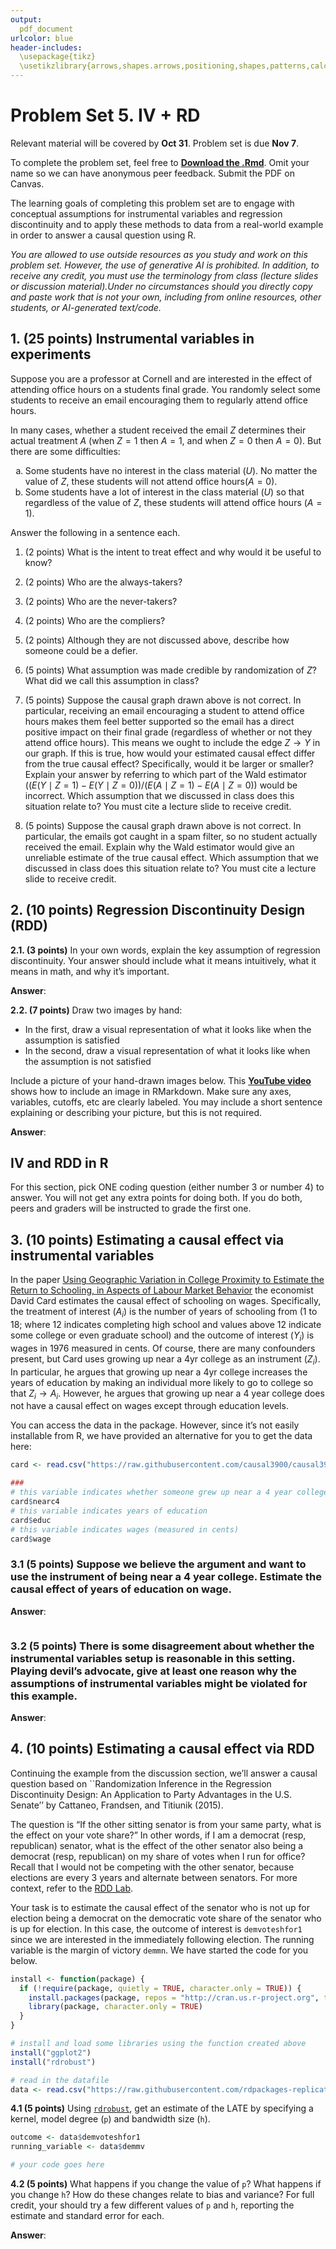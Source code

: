 ```yaml
---
output:
  pdf_document
urlcolor: blue
header-includes:
  \usepackage{tikz}
  \usetikzlibrary{arrows,shapes.arrows,positioning,shapes,patterns,calc}
---
```


# Problem Set 5. IV + RD {-}

Relevant material will be covered by **Oct 31**. Problem set is due **Nov 7**.

To complete the problem set, feel free to [**Download the .Rmd**](). Omit your name so we can have anonymous peer feedback. Submit the PDF on Canvas.

The learning goals of completing this problem set are to engage with conceptual assumptions for instrumental variables and regression discontinuity and to apply these methods to data from a real-world example in order to answer a causal question using R.

*You are allowed to use outside resources as you study and work on this problem set. However, the use of generative AI is prohibited. In addition, to receive any credit, you must use the terminology from class (lecture slides or discussion material).Under no circumstances should you directly copy and paste work that is not your own, including from online resources, other students, or AI-generated text/code.* 
     
## 1. (25 points) Instrumental variables in experiments {-}
Suppose you are a professor at Cornell and are interested in the effect of attending office hours on a students final grade. You randomly select some students to receive an email encouraging them to regularly attend office hours.   

\begin{tikzpicture}[x = .3in, y = .15in]
    \node (z) at (-6,0) {$Z$};
    \node (a) at (-2,0) {$A$};
    \node (y) at  (2,0) {$Y$};
    \node[font = \footnotesize, align = right, anchor = east] at (z.west) {Randomized to\\recieve encouragement};
    \node (u) at  (-2,-2) {$U$};
    \node[font = \footnotesize, align = center, anchor = south] at (a.north) {Attends\\office hours};
    \node[font = \footnotesize, align = left, anchor = west] at  (y.east) {Final Grade};
    \node[font = \footnotesize, align = right, anchor = east] at (u.west) {Interest in course};
    \draw[->, >=stealth, thick] (z) -- (a);
    \draw[->, >=stealth, thick] (a) --  (y);
    \draw[->, >=stealth, thick] (u) --  (a);
    \draw[->, >=stealth, thick] (u) --  (y);
  \end{tikzpicture}

In many cases, whether a student received the email $Z$ determines their actual treatment $A$ (when $Z = 1$ then $A = 1$, and when $Z = 0$ then $A = 0$). But there are some difficulties:

a) Some students have no interest in the class material ($U$). No matter the value of $Z$, these students will not attend office hours($A = 0$).
b) Some students have a lot of interest in the class material ($U$) so that regardless of the value of $Z$, these students will attend office hours ($A = 1$).

Answer the following in a sentence each.

1. (2 points) What is the intent to treat effect and why would it be useful to know?

2. (2 points) Who are the always-takers?

3. (2 points) Who are the never-takers?

4. (2 points) Who are the compliers?

5. (2 points) Although they are not discussed above, describe how someone could be a defier.

6. (5 points) What assumption was made credible by randomization of $Z$? What did we call this assumption in class?

7. (5 points) Suppose the causal graph drawn above is not correct. In particular, receiving an email encouraging a student to attend office hours makes them feel better supported so the email has a direct positive impact on their final grade (regardless of whether or not they attend office hours). This means we ought to include the edge $Z \rightarrow Y$ in our graph. If this is true, how would your estimated causal effect differ from the true causal effect? Specifically, would it be larger or smaller? Explain your answer by referring to which part of the Wald estimator ($(E(Y \mid Z = 1) - E(Y \mid Z = 0)) / (E(A \mid Z = 1) - E(A \mid Z = 0))$  would be incorrect. Which assumption that we discussed in class does this situation relate to? You must cite a lecture slide to receive credit.

8. (5 points) Suppose the causal graph drawn above is not correct. In particular, the emails got caught in a spam filter, so no student actually received the email. Explain why the Wald estimator would give an unreliable estimate of the true causal effect. Which assumption that we discussed in class does this situation relate to? You must cite a lecture slide to receive credit.

## 2. (10 points) Regression Discontinuity Design (RDD)

**2.1. (3 points)** In your own words, explain the key assumption of regression discontinuity. Your answer should include what it means intuitively, what it means in math, and why it's important. 

**Answer**:

**2.2. (7 points)** Draw two images by hand:

- In the first, draw a visual representation of what it looks like when the assumption is satisfied
- In the second, draw a visual representation of what it looks like when the assumption is not satisfied

Include a picture of your hand-drawn images below. This [**YouTube video**](https://youtu.be/zX3ug6Hu3aE?si=bnfdmv_yJ_82WNse) shows how to include an image in RMarkdown. Make sure any axes, variables, cutoffs, etc are clearly labeled. You may include a short sentence explaining or describing your picture, but this is not required. 

**Answer**:

## IV and RDD in R {-}
For this section, pick ONE coding question (either number 3 or number 4) to answer. You will not get any extra points for doing both. If you do both, peers and graders will be instructed to grade the first one. 

## 3. (10 points) Estimating a causal effect via instrumental variables{-}
In the paper [Using Geographic Variation in College Proximity to Estimate the Return to Schooling, in Aspects of Labour Market Behavior](https://davidcard.berkeley.edu/papers/geo_var_schooling.pdf#page=2.00) the economist David Card estimates the causal effect of schooling on wages. Specifically, the treatment of interest ($A_i$) is the number of years of schooling from (1 to 18; where 12 indicates completing high school and values above 12 indicate some college or even graduate school) and the outcome of interest ($Y_i$) is wages in 1976 measured in cents. Of course, there are many confounders present, but Card uses growing up near a 4yr college as an instrument ($Z_i$). In particular, he argues that growing up near a 4yr college increases the years of education by making an individual more likely to go to college so that $Z_i \rightarrow A_i$. However, he argues that growing up near a 4 year college does not have a causal effect on wages except through education levels. 

You can access the data in the \texttt{woolridge} package. However, since it's not easily installable from R, we have provided an alternative for you to get the data here:
```r
card <- read.csv("https://raw.githubusercontent.com/causal3900/causal3900.github.io/refs/heads/main/assets/data/card.csv")

###
# this variable indicates whether someone grew up near a 4 year college or not
card$nearc4 
# this variable indicates years of education
card$educ
# this variable indicates wages (measured in cents)
card$wage 
```


### 3.1 (5 points) Suppose we believe the argument and want to use the instrument of being near a 4 year college. Estimate the causal effect of years of education on wage. {-}

**Answer**:

```r


```

### 3.2 (5 points) There is some disagreement about whether the instrumental variables setup is reasonable in this setting. Playing devil's advocate, give at least one reason why the assumptions of instrumental variables might be violated for this example.  {-}

**Answer**:


## 4. (10 points) Estimating a causal effect via RDD {-}

Continuing the example from the discussion section, we'll answer a causal question based on ``Randomization Inference in the Regression Discontinuity Design: An Application to Party Advantages in the U.S. Senate'' by Cattaneo, Frandsen, and Titiunik (2015). 

The question is "If the other sitting senator is from your same party, what is the effect on your vote share?" In other words, if I am a democrat (resp, republican) senator, what is the effect of the other senator also being a democrat (resp, republican) on my share of votes when I run for office? Recall that I would not be competing with the other senator, because elections are every 3 years and alternate between senators. For more context, refer to the [RDD Lab](https://causal3900.github.io/discussion-10-rdd-lab-solutions.html).

Your task is to estimate the causal effect of the senator who is not up for election being a democrat on the democratic vote share of the senator who is up for election. In this case, the outcome of interest is `demvoteshfor1` since we are interested in the immediately following election. The running variable is the margin of victory `demmn`. We have started the code for you below.

```r
install <- function(package) {
  if (!require(package, quietly = TRUE, character.only = TRUE)) {
    install.packages(package, repos = "http://cran.us.r-project.org", type = "binary")
    library(package, character.only = TRUE)
  }
}

# install and load some libraries using the function created above
install("ggplot2")
install("rdrobust")

# read in the datafile
data <- read.csv("https://raw.githubusercontent.com/rdpackages-replication/CIT_2020_CUP/master/CIT_2020_CUP_senate.csv")
```


**4.1 (5 points)** Using [`rdrobust`](https://rdrr.io/cran/rdrobust/man/rdrobust.html), get an estimate of the LATE by specifying a kernel, model degree (`p`) and bandwidth size (`h`). 
```r
outcome <- data$demvoteshfor1
running_variable <- data$demmv

# your code goes here
```

**4.2 (5 points)** What happens if you change the value of `p`? What happens if you change `h`? How do these changes relate to bias and variance? For full credit, your should try a few different values of `p` and `h`, reporting the estimate and standard error for each. 

**Answer**: